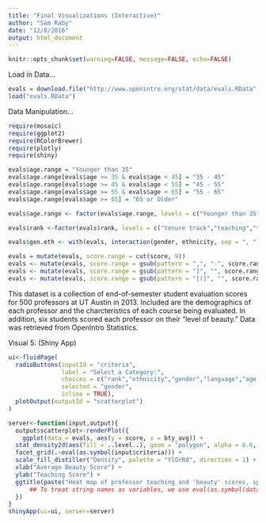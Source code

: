 ```yaml
---
title: "Final Visualizations (Interactive)"
author: "Sam Raby"
date: "12/8/2016"
output: html_document
---
```

```r
knitr::opts_chunk$set(warning=FALSE, message=FALSE, echo=FALSE)
```

Load in Data...

```r
evals = download.file("http://www.openintro.org/stat/data/evals.RData", destfile = "evals.RData")
load("evals.RData")
```

Data Manipulation...

```r
require(mosaic)
require(ggplot2)
require(RColorBrewer)
require(plotly)
require(shiny)

evals$age.range = "Younger than 35"
evals$age.range[evals$age >= 35 & evals$age < 45] = "35 - 45"
evals$age.range[evals$age >= 45 & evals$age < 55] = "45 - 55"
evals$age.range[evals$age >= 55 & evals$age < 65] = "55 - 65"
evals$age.range[evals$age >= 65] = "65 or Older"

evals$age.range <- factor(evals$age.range, levels = c("Younger than 35","35 - 45","45 - 55","55 - 65","65 or Older"))

evals$rank <-factor(evals$rank, levels = c("tenure track","teaching","tenured"))

evals$gen.eth <- with(evals, interaction(gender, ethnicity, sep = ", "))

evals = mutate(evals, score.range = cut(score, 9))
evals <- mutate(evals, score.range = gsub(pattern = ",", "-", score.range))
evals <- mutate(evals, score.range = gsub(pattern = "]", "", score.range))
evals <- mutate(evals, score.range = gsub(pattern = "[(]", "", score.range))

```

This dataset is a collection of end-of-semester student evaluation scores for 500 professors at UT Austin in 2013. Included are the demographics of each professor and the charcteristics of each course being evaluated. In addition, six students scored each professor on their "level of beauty." Data was retrieved from OpenIntro Statistics. 

Visual 5: (Shiny App)

```r

ui<-fluidPage(
  radioButtons(inputId = "criteria",
               label = "Select a Category:",
               choices = c("rank","ethnicity","gender","language","age.range"),
               selected = "gender",
               inline = TRUE),
  plotOutput(outputId = "scatterplot")
)

server<-function(input,output){
  output$scatterplot<-renderPlot({
    ggplot(data = evals, aes(y = score, x = bty_avg)) +
  stat_density2d(aes(fill = ..level..), geom = "polygon", alpha = 0.6, h = 2) + 
  facet_grid(.~eval(as.symbol(input$criteria))) +
  scale_fill_distiller("Density", palette = "YlOrRd", direction = 1) +
  xlab("Average Beauty Score") +
  ylab("Teaching Score") +
  ggtitle(paste("Heat map of professor teaching and 'beauty' scores, split by",input$criteria))
      ## To treat string names as variables, we use eval(as.symbol(data$variable))
  })
}
shinyApp(ui=ui, server=server)

```





